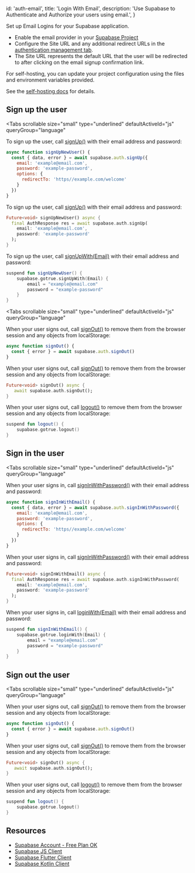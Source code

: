 
  id: 'auth-email',
  title: 'Login With Email',
  description: 'Use Supabase to Authenticate and Authorize your users using email.',
}

Set up Email Logins for your Supabase application.

- Enable the email provider in your [Supabase Project](/dashboard/project/_/auth/providers)
- Configure the Site URL and any additional redirect URLs in the [authentication management tab](/dashboard/project/_/auth/url-configuration).
- The Site URL represents the default URL that the user will be redirected to after clicking on the email signup confirmation link.

<Admonition type="info" label="Self hosting">

For self-hosting, you can update your project configuration using the files and environment variables provided.

See the [self-hosting docs](/docs/guides/hosting/overview#configuration) for details.

</Admonition>

## Sign up the user 
<Tabs
  scrollable
  size="small"
  type="underlined"
  defaultActiveId="js"
  queryGroup="language"
>
<TabPanel id="js" label="JavaScript">

To sign up the user, call [signUp()](/docs/reference/javascript/auth-signup) with their email address and password:

```js
async function signUpNewUser() {
  const { data, error } = await supabase.auth.signUp({
    email: 'example@email.com',
    password: 'example-password',
    options: {
      redirectTo: 'https//example.com/welcome'
    }
  })
}
```

</TabPanel>
<TabPanel id="dart" label="Dart">

To sign up the user, call [signUp()](/docs/reference/dart/auth-signup) with their email address and password:

```dart
Future<void> signUpNewUser() async {
  final AuthResponse res = await supabase.auth.signUp(
    email: 'example@email.com',
    password: 'example-password'
  );
}
```

</TabPanel>
<TabPanel id="kotlin" label="Kotlin">

To sign up the user, call [signUpWith(Email)](/docs/reference/kotlin/auth-signup) with their email address and password:

```kotlin
suspend fun signUpNewUser() {
	supabase.gotrue.signUpWith(Email) {
		email = "example@email.com"
		password = "example-password"
	}
}
```

</TabPanel>
</Tabs>

<Tabs
  scrollable
  size="small"
  type="underlined"
  defaultActiveId="js"
  queryGroup="language"
>
<TabPanel id="js" label="JavaScript">

When your user signs out, call [signOut()](/docs/reference/javascript/auth-signout) to remove them from the browser session and any objects from localStorage:

```js
async function signOut() {
  const { error } = await supabase.auth.signOut()
}
```

</TabPanel>
<TabPanel id="dart" label="Dart">

When your user signs out, call [signOut()](/docs/reference/dart/auth-signout) to remove them from the browser session and any objects from localStorage:

```dart
Future<void> signOut() async {
   await supabase.auth.signOut();
}
```

</TabPanel>
<TabPanel id="kotlin" label="Kotlin">

When your user signs out, call [logout()](/docs/reference/kotlin/auth-signout) to remove them from the browser session and any objects from localStorage:

```kotlin
suspend fun logout() {
	supabase.gotrue.logout()
}
```

</TabPanel>
</Tabs>

## Sign in the user

<Tabs
  scrollable
  size="small"
  type="underlined"
  defaultActiveId="js"
  queryGroup="language"
>
<TabPanel id="js" label="JavaScript">

When your user signs in, call [signInWithPassword()](/docs/reference/javascript/auth-signinwithpassword) with their email address and password:

```js
async function signInWithEmail() {
  const { data, error } = await supabase.auth.signInWithPassword({
    email: 'example@email.com',
    password: 'example-password',
    options: {
      redirectTo: 'https//example.com/welcome'
    }
  })
}
```

</TabPanel>
<TabPanel id="dart" label="Dart">

When your user signs in, call [signInWithPassword()](/docs/reference/dart/auth-signinwithpassword) with their email address and password:

```dart
Future<void> signInWithEmail() async {
  final AuthResponse res = await supabase.auth.signInWithPassword(
    email: 'example@email.com',
    password: 'example-password'
  );
}
```

</TabPanel>
<TabPanel id="kotlin" label="Kotlin">

When your user signs in, call [loginWith(Email)](/docs/reference/kotlin/auth-signinwithpassword) with their email address and password:

```kotlin
suspend fun signInWithEmail() {
	supabase.gotrue.loginWith(Email) {
		email = "example@email.com"
		password = "example-password"
	}
}
```

</TabPanel>
</Tabs>

## Sign out the user

<Tabs
  scrollable
  size="small"
  type="underlined"
  defaultActiveId="js"
  queryGroup="language"
>
<TabPanel id="js" label="JavaScript">

When your user signs out, call [signOut()](/docs/reference/javascript/auth-signout) to remove them from the browser session and any objects from localStorage:

```js
async function signOut() {
  const { error } = await supabase.auth.signOut()
}
```

</TabPanel>
<TabPanel id="dart" label="Dart">

When your user signs out, call [signOut()](/docs/reference/dart/auth-signout) to remove them from the browser session and any objects from localStorage:

```dart
Future<void> signOut() async {
   await supabase.auth.signOut();
}
```

</TabPanel>
<TabPanel id="kotlin" label="Kotlin">


When your user signs out, call [logout()](/docs/reference/kotlin/auth-signout) to remove them from the browser session and any objects from localStorage:

```kotlin
suspend fun logout() {
	supabase.gotrue.logout()
}
```

</TabPanel>
</Tabs>

## Resources

- [Supabase Account - Free Plan OK](https://supabase.com)
- [Supabase JS Client](https://github.com/supabase/supabase-js)
- [Supabase Flutter Client](https://github.com/supabase/supabase-flutter)
- [Supabase Kotlin Client](https://github.com/supabase-community/supabase-kt)


